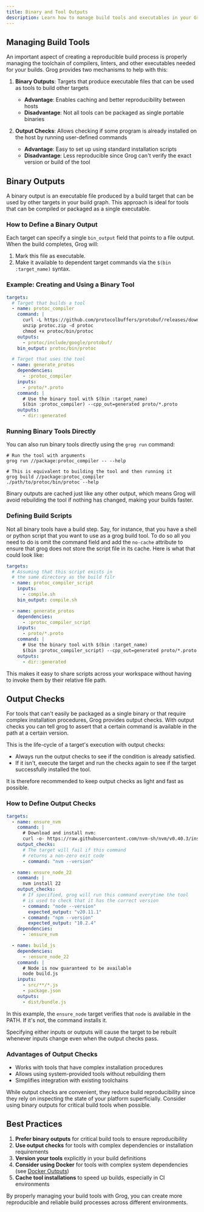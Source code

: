 ```yaml
---
title: Binary and Tool Outputs
description: Learn how to manage build tools and executables in your Grog build process for better reproducibility.
---
```



## Managing Build Tools

An important aspect of creating a reproducible build process is properly managing the toolchain of compilers, linters, and other executables needed for your builds. Grog provides two mechanisms to help with this:

1. **Binary Outputs**: Targets that produce executable files that can be used as tools to build other targets

   - **Advantage**: Enables caching and better reproducibility between hosts
   - **Disadvantage**: Not all tools can be packaged as single portable binaries

2. **Output Checks**: Allows checking if some program is already installed on the host by running user-defined commands
   - **Advantage**: Easy to set up using standard installation scripts
   - **Disadvantage**: Less reproducible since Grog can't verify the exact version or build of the tool

## Binary Outputs

A binary output is an executable file produced by a build target that can be used by other targets in your build graph. This approach is ideal for tools that can be compiled or packaged as a single executable.

### How to Define a Binary Output

Each target can specify a single `bin_output` field that points to a file output. When the build completes, Grog will:

1. Mark this file as executable.
2. Make it available to dependent target commands via the `$(bin :target_name)` syntax.

### Example: Creating and Using a Binary Tool

```yaml
targets:
  # Target that builds a tool
  - name: protoc_compiler
    command: |
      curl -L https://github.com/protocolbuffers/protobuf/releases/download/v3.19.4/protoc-3.19.4-linux-x86_64.zip -o protoc.zip
      unzip protoc.zip -d protoc
      chmod +x protoc/bin/protoc
    outputs:
      - protoc/include/google/protobuf/
    bin_output: protoc/bin/protoc

  # Target that uses the tool
  - name: generate_protos
    dependencies:
      - :protoc_compiler
    inputs:
      - proto/*.proto
    command: |
      # Use the binary tool with $(bin :target_name)
      $(bin :protoc_compiler) --cpp_out=generated proto/*.proto
    outputs:
      - dir::generated
```

### Running Binary Tools Directly

You can also run binary tools directly using the `grog run` command:

```shell
# Run the tool with arguments
grog run //package:protoc_compiler -- --help

# This is equivalent to building the tool and then running it
grog build //package:protoc_compiler
./path/to/protoc/bin/protoc --help
```

<Aside>
  Binary outputs are cached just like any other output, which means Grog will
  avoid rebuilding the tool if nothing has changed, making your builds faster.
</Aside>

### Defining Build Scripts

Not all binary tools have a build step.
Say, for instance, that you have a shell or python script that you want to use as a grog build tool.
To do so all you need to do is omit the command field and add the `no-cache` attribute to ensure that grog does not store the script file in its cache.
Here is what that could look like:

```yaml
targets:
  # Assuming that this script exists in
  # the same directory as the build filr
  - name: protoc_compiler_script
    inputs:
      - compile.sh
    bin_output: compile.sh

  - name: generate_protos
    dependencies:
      - :protoc_compiler_script
    inputs:
      - proto/*.proto
    command: |
      # Use the binary tool with $(bin :target_name)
      $(bin :protoc_compiler_script) --cpp_out=generated proto/*.proto
    outputs:
      - dir::generated
```

This makes it easy to share scripts across your workspace without having to invoke them by their relative file path.

## Output Checks

For tools that can't easily be packaged as a single binary or that require complex installation procedures, Grog provides output checks.
With output checks you can tell grog to assert that a certain command is available in the path at a certain version.

This is the life-cycle of a target's execution with output checks:

- Always run the output checks to see if the condition is already satisfied.
- If it isn't, execute the target and run the checks again to see if the target successfully installed the tool.

It is therefore recommended to keep output checks as light and fast as possible.

### How to Define Output Checks

```yaml
targets:
  - name: ensure_nvm
    command: |
      # Download and install nvm:
      curl -o- https://raw.githubusercontent.com/nvm-sh/nvm/v0.40.3/install.sh | bash
    output_checks:
      # The target will fail if this command
      # returns a non-zero exit code
      - command: "nvm --version"

  - name: ensure_node_22
    command: |
      nvm install 22
    output_checks:
      # If specified, grog will run this command everytime the tool
      # is used to check that it has the correct version
      - command: "node --version"
        expected_output: "v20.11.1"
      - command: "npm --version"
        expected_output: "10.2.4"
    dependencies:
      - :ensure_nvm

  - name: build_js
    dependencies:
      - :ensure_node_22
    command: |
      # Node is now guaranteed to be available
      node build.js
    inputs:
      - src/**/*.js
      - package.json
    outputs:
      - dist/bundle.js
```

In this example, the `ensure_node` target verifies that `node` is available in the PATH.
If it's not, the command installs it.

<Aside type="caution">
  Specifying either inputs or outputs will cause the target to be rebuilt
  whenever inputs change even when the output checks pass.
</Aside>

### Advantages of Output Checks

- Works with tools that have complex installation procedures
- Allows using system-provided tools without rebuilding them
- Simplifies integration with existing toolchains

<Aside type="caution">
  While output checks are convenient, they reduce build reproducibility since
  they rely on inspecting the state of your platform superficially. Consider
  using binary outputs for critical build tools when possible.
</Aside>

## Best Practices

1. **Prefer binary outputs** for critical build tools to ensure reproducibility
2. **Use output checks** for tools with complex dependencies or installation requirements
3. **Version your tools** explicitly in your build definitions
4. **Consider using Docker** for tools with complex system dependencies (see [Docker Outputs](/guides/docker-outputs))
5. **Cache tool installations** to speed up builds, especially in CI environments

By properly managing your build tools with Grog, you can create more reproducible and reliable build processes across different environments.
